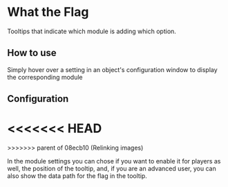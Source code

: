 
# What the Flag

Tooltips that indicate which module is adding which option.

## How to use

Simply hover over a setting in an object's configuration window to
display the corresponding module

## Configuration

<<<<<<< HEAD
<ImageButBetter src="/public/images/WTF/Wtftooltip.png" alt="Basic WTF Tooltip" width={2000} height={2000} className={styles.wikiimagesmall}/>
=======
<ImageButBetter src="/images/WTF/Wtftooltip.png" alt="Basic WTF Tooltip" width={2000} height={2000} className={styles.wikiimagesmall}/>
>>>>>>> parent of 08ecb10 (Relinking images)

In the module settings you can chose if you want to enable it for
players as well, the position of the tooltip, and, if you are an
advanced user, you can also show the data path for the flag in the
tooltip.
